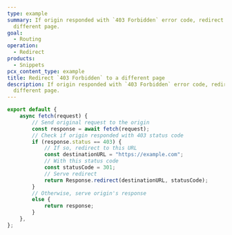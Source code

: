 ```yaml
---
type: example
summary: If origin responded with `403 Forbidden` error code, redirect to
  different page.
goal:
  - Routing
operation:
  - Redirect
products:
  - Snippets
pcx_content_type: example
title: Redirect `403 Forbidden` to a different page
description: If origin responded with `403 Forbidden` error code, redirect to
  different page.
---
```


```js
export default {
	async fetch(request) {
		// Send original request to the origin
		const response = await fetch(request);
		// Check if origin responded with 403 status code
		if (response.status == 403) {
			// If so, redirect to this URL
			const destinationURL = "https://example.com";
			// With this status code
			const statusCode = 301;
			// Serve redirect
			return Response.redirect(destinationURL, statusCode);
		}
		// Otherwise, serve origin's response
		else {
			return response;
		}
	},
};
```
